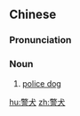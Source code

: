 ==Chinese==
{{zh-forms}}

===Pronunciation===
{{zh-pron
|m=jǐngquǎn
|c=ging2 hyun2
|cat=n
}}

===Noun===
{{zh-noun}}

# [[police dog]]

{{zh-cat|Dogs}}

[[hu:警犬]]
[[zh:警犬]]